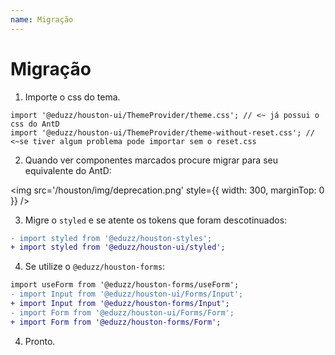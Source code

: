 ```yaml
---
name: Migração
---
```


# Migração

1. Importe o css do tema.

```tsx
import '@eduzz/houston-ui/ThemeProvider/theme.css'; // <~ já possui o css do AntD
import '@eduzz/houston-ui/ThemeProvider/theme-without-reset.css'; // <~se tiver algum problema pode importar sem o reset.css
```

2. Quando ver componentes marcados procure migrar para seu equivalente do AntD:

<img src='/houston/img/deprecation.png' style={{ width: 300, marginTop: 0 }} />

3. Migre o `styled` e se atente os tokens que foram descotinuados:

```diff
- import styled from '@eduzz/houston-styles';
+ import styled from '@eduzz/houston-ui/styled';
```

4. Se utilize o `@eduzz/houston-forms`:

```diff
import useForm from '@eduzz/houston-forms/useForm';
- import Input from '@eduzz/houston-ui/Forms/Input';
+ import Input from '@eduzz/houston-forms/Input';
- import Form from '@eduzz/houston-ui/Forms/Form';
+ import Form from '@eduzz/houston-forms/Form';
```

4. Pronto.
